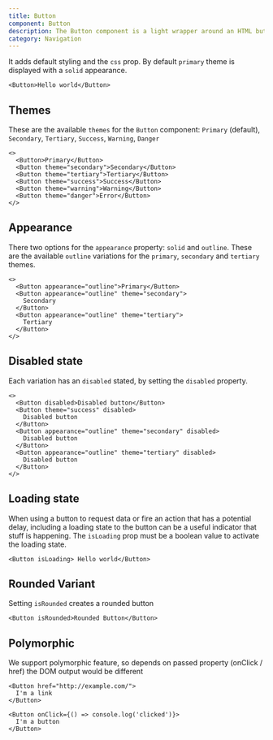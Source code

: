 ```yaml
---
title: Button
component: Button
description: The Button component is a light wrapper around an HTML button(default) or HTML anchor element
category: Navigation
---
```


It adds default styling and the `css` prop. By default `primary` theme is displayed with a `solid` appearance.

```tsx live
<Button>Hello world</Button>
```

## Themes

These are the available `themes` for the `Button` component: `Primary` (default), `Secondary`, `Tertiary`, `Success`, `Warning`, `Danger`

```tsx preview
<>
  <Button>Primary</Button>
  <Button theme="secondary">Secondary</Button>
  <Button theme="tertiary">Tertiary</Button>
  <Button theme="success">Success</Button>
  <Button theme="warning">Warning</Button>
  <Button theme="danger">Error</Button>
</>
```

## Appearance

There two options for the `appearance` property: `solid` and `outline`. These are the available `outline` variations for the `primary`, `secondary` and `tertiary` themes.

```tsx preview
<>
  <Button appearance="outline">Primary</Button>
  <Button appearance="outline" theme="secondary">
    Secondary
  </Button>
  <Button appearance="outline" theme="tertiary">
    Tertiary
  </Button>
</>
```

## Disabled state

Each variation has an `disabled` stated, by setting the `disabled` property.

```tsx preview
<>
  <Button disabled>Disabled button</Button>
  <Button theme="success" disabled>
    Disabled button
  </Button>
  <Button appearance="outline" theme="secondary" disabled>
    Disabled button
  </Button>
  <Button appearance="outline" theme="tertiary" disabled>
    Disabled button
  </Button>
</>
```

## Loading state

When using a button to request data or fire an action that has a potential delay, including a loading state to the button can be a useful indicator that stuff is happening. The `isLoading` prop must be a boolean value to activate the loading state.

```tsx live
<Button isLoading> Hello world</Button>
```

## Rounded Variant

Setting `isRounded` creates a rounded button

```tsx live
<Button isRounded>Rounded Button</Button>
```

## Polymorphic

We support polymorphic feature, so depends on passed property
(onClick / href) the DOM output would be different

```tsx preview
<Button href="http://example.com/">
  I'm a link
</Button>
```

```tsx preview
<Button onClick={() => console.log('clicked')}>
  I'm a button
</Button>
```
